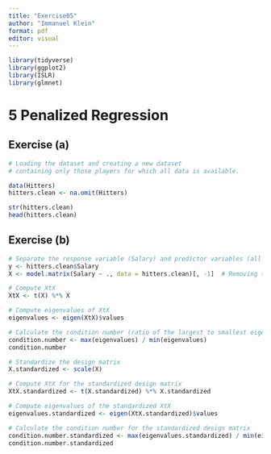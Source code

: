 ```yaml
---
title: "Exercise05"
author: "Immanuel Klein"
format: pdf
editor: visual
---
```


```r
library(tidyverse)
library(ggplot2)
library(ISLR)
library(glmnet)
```

# 5 Penalized Regression

## Exercise (a)

```r
# Loading the dataset and creating a new dataset 
# containing only those players for which all data is available.

data(Hitters)
hitters.clean <- na.omit(Hitters)

str(hitters.clean)
head(hitters.clean)

```

## Exercise (b)

```r
# Separate the response variable (Salary) and predictor variables (all others)
y <- hitters.clean$Salary
X <- model.matrix(Salary ~ ., data = hitters.clean)[, -1]  # Removing the intercept column

# Compute XtX
XtX <- t(X) %*% X

# Compute eigenvalues of XtX
eigenvalues <- eigen(XtX)$values

# Calculate the condition number (ratio of the largest to smallest eigenvalue)
condition.number <- max(eigenvalues) / min(eigenvalues)
condition.number

# Standardize the design matrix
X.standardized <- scale(X)

# Compute XtX for the standardized design matrix
XtX.standardized <- t(X.standardized) %*% X.standardized

# Compute eigenvalues of the standardized XtX
eigenvalues.standardized <- eigen(XtX.standardized)$values

# Calculate the condition number for the standardized design matrix
condition.number.standardized <- max(eigenvalues.standardized) / min(eigenvalues.standardized)
condition.number.standardized
```
